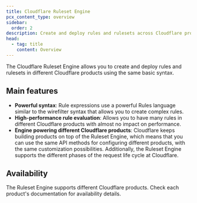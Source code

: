 ```yaml
---
title: Cloudflare Ruleset Engine
pcx_content_type: overview
sidebar:
  order: 2
description: Create and deploy rules and rulesets across Cloudflare products using the Ruleset Engine's powerful syntax and high-performance evaluation.
head:
  - tag: title
    content: Overview
---
```



The Cloudflare Ruleset Engine allows you to create and deploy rules and rulesets in different Cloudflare products using the same basic syntax.

## Main features

- **Powerful syntax**: Rule expressions use a powerful Rules language similar to the wirefilter syntax that allows you to create complex rules.
- **High-performance rule evaluation**: Allows you to have many rules in different Cloudflare products with almost no impact on performance.
- **Engine powering different Cloudflare products**: Cloudflare keeps building products on top of the Ruleset Engine, which means that you can use the same API methods for configuring different products, with the same customization possibilities. Additionally, the Ruleset Engine supports the different phases of the request life cycle at Cloudflare.

## Availability

The Ruleset Engine supports different Cloudflare products. Check each product's documentation for availability details.
